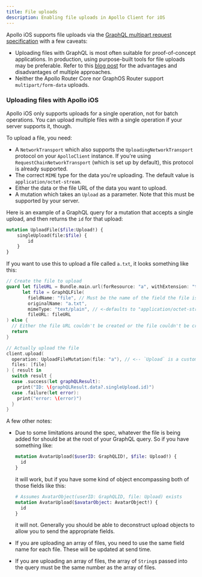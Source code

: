 ```yaml
---
title: File uploads
description: Enabling file uploads in Apollo Client for iOS
---
```


Apollo iOS supports file uploads via the [GraphQL multipart request specification](https://github.com/jaydenseric/graphql-multipart-request-spec) with a few caveats:

- Uploading files with GraphQL is most often suitable for proof-of-concept applications. In production, using purpose-built tools for file uploads may be preferable. Refer to this [blog post](https://www.apollographql.com/blog/backend/file-uploads/file-upload-best-practices/) for the advantages and disadvantages of multiple approaches.
- Neither the Apollo Router Core nor GraphOS Router support `multipart/form-data` uploads.

### Uploading files with Apollo iOS

Apollo iOS only supports uploads for a single operation, not for batch operations. You can upload multiple files with a single operation if your server supports it, though.

To upload a file, you need:

- A `NetworkTransport` which also supports the `UploadingNetworkTransport` protocol on your `ApolloClient` instance. If you're using `RequestChainNetworkTransport` (which is set up by default), this protocol is already supported.
- The correct `MIME` type for the data you're uploading. The default value is `application/octet-stream`.
- Either the data or the file URL of the data you want to upload.
- A mutation which takes an `Upload` as a parameter. Note that this must be supported by your server.

Here is an example of a GraphQL query for a mutation that accepts a single upload, and then returns the `id` for that upload:

```graphql
mutation UploadFile($file:Upload!) {
    singleUpload(file:$file) {
        id
    }
}
```

If you want to use this to upload a file called `a.txt`, it looks something like this:

```swift
// Create the file to upload
guard let fileURL = Bundle.main.url(forResource: "a", withExtension: "txt"),
      let file = GraphQLFile(
        fieldName: "file", // Must be the name of the field the file is being uploaded to
        originalName: "a.txt",
        mimeType: "text/plain", // <-defaults to "application/octet-stream"
        fileURL: fileURL
) else {
  // Either the file URL couldn't be created or the file couldn't be created.
  return
}

// Actually upload the file
client.upload(
  operation: UploadFileMutation(file: "a"), // <-- `Upload` is a custom scalar that's a `String` under the hood.
  files: [file]
) { result in
  switch result {
  case .success(let graphQLResult):
    print("ID: \(graphQLResult.data?.singleUpload.id)")
  case .failure(let error):
    print("error: \(error)")
  }
}
```

A few other notes:

- Due to some limitations around the spec, whatever the file is being added for should be at the root of your GraphQL query. So if you have something like:

    ```graphql
    mutation AvatarUpload($userID: GraphQLID!, $file: Upload!) {
      id
    }
    ```

    it will work, but if you have some kind of object encompassing both of those fields like this:

    ```graphql
    # Assumes AvatarObject(userID: GraphQLID, file: Upload) exists
    mutation AvatarUpload($avatarObject: AvatarObject!) {
      id
    }
    ```

    it will not. Generally you should be able to deconstruct upload objects to allow you to send the appropriate fields.

- If you are uploading an array of files, you need to use the same field name for each file. These will be updated at send time.
- If you are uploading an array of files, the array of `String`s passed into the query must be the same number as the array of files.
